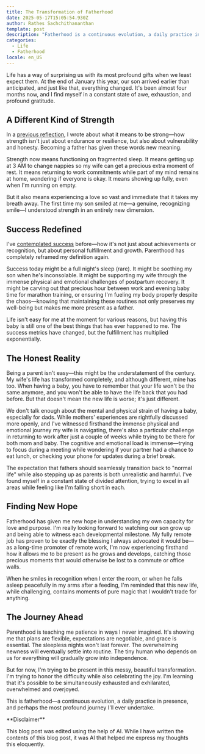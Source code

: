 ```yaml
---
title: The Transformation of Fatherhood
date: 2025-05-17T15:05:54.930Z
author: Rathes Sachchithananthan
template: post
description: "Fatherhood is a continuous evolution, a daily practice in presence, and perhaps the most profound journey I'll ever undertake."
categories:
  - Life
  - Fatherhood
locale: en_US
---
```


Life has a way of surprising us with its most profound gifts when we least expect them. At the end of January this year, our son arrived earlier than anticipated, and just like that, everything changed. It's been almost four months now, and I find myself in a constant state of awe, exhaustion, and profound gratitude.

## A Different Kind of Strength

In a [previous reflection](https://rathes.me/blog/en/what-it-means-to-be-strong), I wrote about what it means to be strong—how strength isn't just about endurance or resilience, but also about vulnerability and honesty. Becoming a father has given these words new meaning.

Strength now means functioning on fragmented sleep. It means getting up at 3 AM to change nappies so my wife can get a precious extra moment of rest. It means returning to work commitments while part of my mind remains at home, wondering if everyone is okay. It means showing up fully, even when I'm running on empty.

But it also means experiencing a love so vast and immediate that it takes my breath away. The first time my son smiled at me—a genuine, recognizing smile—I understood strength in an entirely new dimension.

## Success Redefined

I've [contemplated success](https://rathes.me/blog/en/success) before—how it's not just about achievements or recognition, but about personal fulfillment and growth. Parenthood has completely reframed my definition again.

Success today might be a full night's sleep (rare). It might be soothing my son when he's inconsolable. It might be supporting my wife through the immense physical and emotional challenges of postpartum recovery. It might be carving out that precious hour between work and evening baby time for marathon training, or ensuring I'm fueling my body properly despite the chaos—knowing that maintaining these routines not only preserves my well-being but makes me more present as a father.

Life isn't easy for me at the moment for various reasons, but having this baby is still one of the best things that has ever happened to me. The success metrics have changed, but the fulfillment has multiplied exponentially.

## The Honest Reality

Being a parent isn't easy—this might be the understatement of the century. My wife's life has transformed completely, and although different, mine has too. When having a baby, you have to remember that your life won't be the same anymore, and you won't be able to have the life back that you had before. But that doesn't mean the new life is worse; it's just different.

We don't talk enough about the mental and physical strain of having a baby, especially for dads. While mothers' experiences are rightfully discussed more openly, and I've witnessed firsthand the immense physical and emotional journey my wife is navigating, there's also a particular challenge in returning to work after just a couple of weeks while trying to be there for both mom and baby. The cognitive and emotional load is immense—trying to focus during a meeting while wondering if your partner had a chance to eat lunch, or checking your phone for updates during a brief break.

The expectation that fathers should seamlessly transition back to "normal life" while also stepping up as parents is both unrealistic and harmful. I've found myself in a constant state of divided attention, trying to excel in all areas while feeling like I'm falling short in each.

## Finding New Hope

Fatherhood has given me new hope in understanding my own capacity for love and purpose. I'm really looking forward to watching our son grow up and being able to witness each developmental milestone. My fully remote job has proven to be exactly the blessing I always advocated it would be—as a long-time promoter of remote work, I'm now experiencing firsthand how it allows me to be present as he grows and develops, catching those precious moments that would otherwise be lost to a commute or office walls.

When he smiles in recognition when I enter the room, or when he falls asleep peacefully in my arms after a feeding, I'm reminded that this new life, while challenging, contains moments of pure magic that I wouldn't trade for anything.

## The Journey Ahead

Parenthood is teaching me patience in ways I never imagined. It's showing me that plans are flexible, expectations are negotiable, and grace is essential. The sleepless nights won't last forever. The overwhelming newness will eventually settle into routine. The tiny human who depends on us for everything will gradually grow into independence.

But for now, I'm trying to be present in this messy, beautiful transformation. I'm trying to honor the difficulty while also celebrating the joy. I'm learning that it's possible to be simultaneously exhausted and exhilarated, overwhelmed and overjoyed.

This is fatherhood—a continuous evolution, a daily practice in presence, and perhaps the most profound journey I'll ever undertake.

<Note>
**Disclaimer**

This blog post was edited using the help of AI. While I have written the contents of this blog post, it was AI that helped me express my thoughts this eloquently.
</Note>
